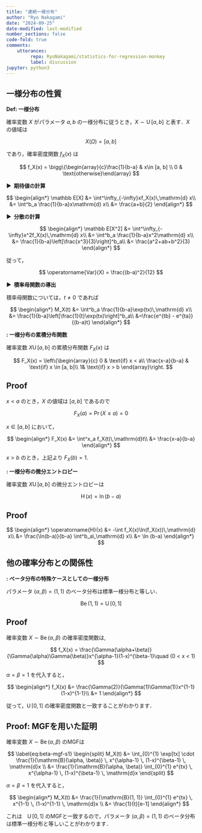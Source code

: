 ```yaml
---
title: "連続一様分布"
author: "Ryo Nakagami"
date: "2024-09-25"
date-modified: last-modified
number_sections: false
code-fold: true
comments:
    utterances:
         repo: RyoNakagami/statistics-for-regression-monkey
         label: discussion
jupyter: python3
---
```


## 一様分布の性質

<div class="blog-custom-border">
<strong>Def: 一様分布</strong> <br>

確率変数 $X$ がパラメータ $a, b$ の一様分布に従うとき，$X\sim\operatorname{U}[a,b]$ と表す．$X$ の値域は

$$
X(\Omega)= [a, b]
$$

であり，確率密度関数 $f_X(x)$ は

$$
f_X(x) = \bigg\{\begin{array}{c}\frac{1}{b-a} & x\in [a, b] \\ 0 & \text{otherwise}\end{array}
$$


</div>

<strong > &#9654;&nbsp; 期待値の計算</strong>

$$
\begin{align*}
\mathbb E[X]
    &= \int^\infty_{-\infty}xf_X(x)\,\mathrm{d} x\\
    &= \int^b_a \frac{1}{b-a}x\mathrm{d} x\\
    &= \frac{a+b}{2}
\end{align*}
$$

<strong > &#9654;&nbsp; 分散の計算</strong>

$$
\begin{align*}
\mathbb E[X^2]
    &= \int^\infty_{-\infty}x^2f_X(x)\,\mathrm{d} x\\
    &= \int^b_a \frac{1}{b-a}x^2\mathrm{d} x\\
    &= \frac{1}{b-a}\left[\frac{x^3}{3}\right]^b_a\\
    &= \frac{a^2+ab+b^2}{3}
\end{align*}
$$

従って，

$$
\operatorname{Var}(X) = \frac{(b-a)^2}{12}
$$

<strong > &#9654;&nbsp; 積率母関数の導出</strong>

積率母関数については，$t\neq 0$ であれば

$$
\begin{align*}
M_X(t)
    &= \int^b_a \frac{1}{b-a}\exp(tx)\,\mathrm{d} x\\
    &= \frac{1}{b-a}\left[\frac{1}{t}\exp(tx)\right]^b_a\\
    &=\frac{e^{tb} - e^{ta}}{(b-a)t}
\end{align*}
$$

<div class="blog-custom-border">
::: {#thm- .custom_problem }
**: 一様分布の累積分布関数**
<br>

確率変数 $X \operatorname{U}[a, b]$ の累積分布関数 $F_X(x)$ は

$$
F_X(x)
    = \left\{\begin{array}{c}
    0 & \text{if} x < a\\
    \frac{x-a}{b-a} & \text{if} x \in [a, b]\\
    1& \text{if} x > b
    \end{array}\right.
$$

:::

</div>

::: {.callout-note collapse="false" icon=false}
## Proof

$x<a$ のとき，$X$ の値域は $[a, b]$ であるので

$$
F_X(a) = \Pr(X \leq a) = 0
$$

$x\in [a,b]$ において，

$$
\begin{align*}
F_X(x)
    &= \int^x_a f_X(t)\,\mathrm{d}t\\
    &= \frac{x-a}{b-a}
\end{align*}
$$

$x>b$ のとき，上記より $F_X(b) = 1$.


:::

<div class="blog-custom-border">
::: {#thm- .custom_problem }
**: 一様分布の微分エントロピー**
<br>

確率変数 $X \operatorname{U}[a, b]$ の微分エントロピーは

$$
\operatorname{H}(x) = \ln (b-a)
$$

:::

</div>

::: {.callout-note collapse="false" icon=false}
## Proof

$$
\begin{align*}
\operatorname{H}(x)
    &= -\int f_X(x)\ln(f_X(x))\,\mathrm{d} x\\
    &= \frac{\ln(b-a)}{b-a} \int^b_a\,\mathrm{d} x\\
    &= \ln (b-a)
\end{align*}
$$

:::

## 他の確率分布との関係性

<div class="blog-custom-border">
::: {#thm- .custom_problem }
**: ベータ分布の特殊ケースとしての一様分布**
<br>

パラメータ $(\alpha, \beta)=(1,1)$ のベータ分布は標準一様分布と等しい．

$$
\operatorname{Be}(1, 1) = \operatorname{U}[0, 1]
$$

:::

</div>

::: {.callout-note collapse="false" icon=false}
## Proof

確率変数 $X\sim\operatorname{Be}(\alpha, \beta)$ の確率密度関数は,

$$
f_X(x) = \frac{\Gamma(\alpha+\beta)}{\Gamma(\alpha)\Gamma(\beta)}x^{\alpha-1}(1-x)^{\beta-1}\quad (0 < x < 1)
$$

$\alpha=\beta=1$ を代入すると，

$$
\begin{align*}
f_X(x)
    &= \frac{\Gamma(2)}{\Gamma(1)\Gamma(1)}x^{1-1}(1-x)^{1-1}\\
    &= 1
\end{align*}
$$

従って，$\operatorname{U}[0, 1]$ の確率密度関数と一致することがわかります．

:::

::: {.callout-note collapse="false" icon=false}
## Proof: MGFを用いた証明


確率変数 $X\sim\operatorname{Be}(\alpha, \beta)$ のMGFは

$$
\label{eq:beta-mgf-s1}
\begin{split}
M_X(t) &= \int_{0}^{1} \exp[tx] \cdot \frac{1}{\mathrm{B}(\alpha, \beta)} \, x^{\alpha-1} \, (1-x)^{\beta-1} \, \mathrm{d}x \\
&= \frac{1}{\mathrm{B}(\alpha, \beta)} \int_{0}^{1} e^{tx} \, x^{\alpha-1} \, (1-x)^{\beta-1} \, \mathrm{d}x 
\end{split}
$$

$\alpha=\beta=1$ を代入すると，

$$
\begin{align*}
M_X(t)
    &= \frac{1}{\mathrm{B}(1, 1)} \int_{0}^{1} e^{tx} \, x^{1-1} \, (1-x)^{1-1} \, \mathrm{d}x \\
    &= \frac{1}{t}[e-1]
\end{align*}
$$

これは　$\operatorname{U}[0, 1]$ のMGFと一致するので，パラメータ $(\alpha, \beta)=(1,1)$ のベータ分布は標準一様分布と等しいことがわかります．

:::